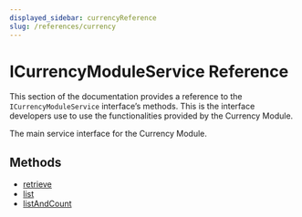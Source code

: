 ```yaml
---
displayed_sidebar: currencyReference
slug: /references/currency
---
```



# ICurrencyModuleService Reference

This section of the documentation provides a reference to the `ICurrencyModuleService` interface’s methods. This is the interface developers use to use the functionalities provided by the Currency Module.

The main service interface for the Currency Module.

## Methods

- [retrieve](../../ICurrencyModuleService/methods/currency.ICurrencyModuleService.retrieve/page.mdx)
- [list](../../ICurrencyModuleService/methods/currency.ICurrencyModuleService.list/page.mdx)
- [listAndCount](../../ICurrencyModuleService/methods/currency.ICurrencyModuleService.listAndCount/page.mdx)
